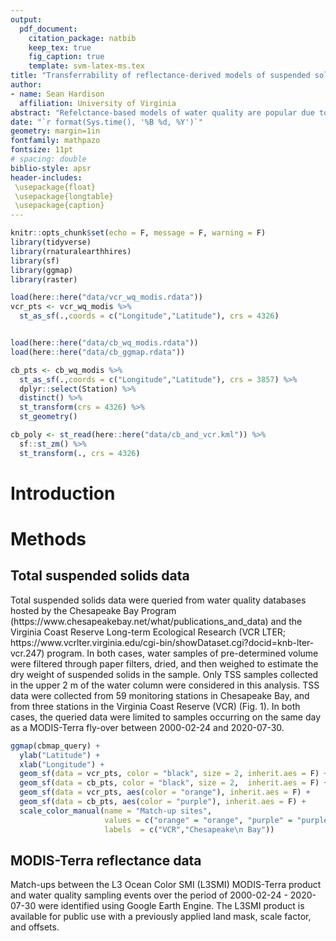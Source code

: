 ```yaml
---
output: 
  pdf_document:
    citation_package: natbib
    keep_tex: true
    fig_caption: true
    template: svm-latex-ms.tex
title: "Transferrability of reflectance-derived models of suspended solids between nearby estuarine environments"
author:
- name: Sean Hardison
  affiliation: University of Virginia
abstract: "Refelctance-based models of water quality are popular due to their high spatial and temporal coverage, but fall short when *in situ* validation data are sparse. However, this shortcoming may be mitigated if water quality models can be effectively generalized to systems with fewer *in situ* match-ups. To determine the transferrability of reflectance-based models of total suspended solids (TSS), we first developed five models of TSS for Chesapeake Bay using MODIS reflectance data in the 645 nm band. The best performing models were then applied to model TSS in a nearby coastal bay system along the Atlantic coast of Virginia where validation data were sparse. Results show that TSS models were effective for out of sample prediction in Chesapeake Bay, but had low transferrability to the coastal bays of Virginia. We suggest that future efforts be made to time water quality measurements in the coastal bays with satellite fly-overs in order to generate a database of reflectance validation data. Transferrability could be improved in the future if the region used to generate training samples were tailored to be more representative of the hydrodynamic environment of the coastal bays."
date: "`r format(Sys.time(), '%B %d, %Y')`"
geometry: margin=1in
fontfamily: mathpazo
fontsize: 11pt
# spacing: double
biblio-style: apsr
header-includes:
 \usepackage{float}
 \usepackage{longtable}
 \usepackage{caption}
---
```


```r
knitr::opts_chunk$set(echo = F, message = F, warning = F)
library(tidyverse)
library(rnaturalearthhires)
library(sf)
library(ggmap)
library(raster)

load(here::here("data/vcr_wq_modis.rdata"))
vcr_pts <- vcr_wq_modis %>% 
  st_as_sf(.,coords = c("Longitude","Latitude"), crs = 4326)


load(here::here("data/cb_wq_modis.rdata"))
load(here::here("data/cb_ggmap.rdata"))

cb_pts <- cb_wq_modis %>% 
  st_as_sf(.,coords = c("Longitude","Latitude"), crs = 3857) %>% 
  dplyr::select(Station) %>% 
  distinct() %>% 
  st_transform(crs = 4326) %>% 
  st_geometry()

cb_poly <- st_read(here::here("data/cb_and_vcr.kml")) %>% 
  sf::st_zm() %>% 
  st_transform(., crs = 4326)
```


# Introduction

# Methods

## Total suspended solids data

Total suspended solids data were queried from water quality databases hosted by the Chesapeake Bay Program (https://www.chesapeakebay.net/what/publications_and_data) and the Virginia Coast Reserve Long-term Ecological Research (VCR LTER; https://www.vcrlter.virginia.edu/cgi-bin/showDataset.cgi?docid=knb-lter-vcr.247) program. In both cases, water samples of pre-determined volume were filtered through paper filters, dried, and then weighed to estimate the dry weight of suspended solids in the sample. Only TSS samples collected in the upper 2 m of the water column were considered in this analysis. TSS data were collected from 59 monitoring stations in Chesapeake Bay, and from three stations in the Virginia Coast Reserve (VCR) (Fig. 1). In both cases, the queried data were limited to samples occurring on the same day as a MODIS-Terra fly-over between 2000-02-24 and 2020-07-30.  

```r
ggmap(cbmap_query) +
  ylab("Latitude") +
  xlab("Longitude") +
  geom_sf(data = vcr_pts, color = "black", size = 2, inherit.aes = F) +
  geom_sf(data = cb_pts, color = "black", size = 2,  inherit.aes = F) +
  geom_sf(data = vcr_pts, aes(color = "orange"), inherit.aes = F) +
  geom_sf(data = cb_pts, aes(color = "purple"), inherit.aes = F) +
  scale_color_manual(name = "Match-up sites",
                     values = c("orange" = "orange", "purple" = "purple"),
                     labels  = c("VCR","Chesapeake\n Bay"))
```


## MODIS-Terra reflectance data

Match-ups between the L3 Ocean Color SMI (L3SMI) MODIS-Terra product and water quality sampling events over the period of 2000-02-24 - 2020-07-30 were identified using Google Earth Engine. The L3SMI product is available for public use with a previously applied land mask, scale factor, and offsets. 

